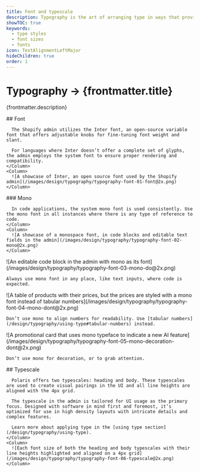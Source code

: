 ```yaml
---
title: Font and typescale
description: Typography is the art of arranging type in ways that provides innate hierarchy to UI.
showTOC: true
keywords:
  - type styles
  - font sizes
  - fonts
icon: TextAlignmentLeftMajor
hideChildren: true
order: 1
---
```


# Typography &rarr; {frontmatter.title}

<Lede>{frontmatter.description}</Lede>

<Subnav />

<Section>
  <Row variant="1-2">
    <Column>
      ## Font

      The Shopify admin utilizes the Inter font, an open-source variable font that offers adjustable knobs for fine-tuning font weight and slant.

      For languages where Inter doesn’t offer a complete set of glyphs, the admin employs the system font to ensure proper rendering and compatibility.
    </Column>
    <Column>
      ![A showcase of Inter, an open source font used by the Shopify admin](/images/design/typography/typography-font-01-font@2x.png)
    </Column>

  </Row>
</Section>

<Section>
  <Row variant="1-2">
    <Column>
      ### Mono

      In code applications, the system mono font is used consistently. Use the mono font in all instances where there is any type of reference to code.
    </Column>
    <Column>
      ![A showcase of a monospace font, in code blocks and editable text fields in the admin](/images/design/typography/typography-font-02-mono@2x.png)
    </Column>

  </Row>
</Section>

<Row variant="1-1">
  <Column variant="do">
    ![An editable code block in the admin with mono as its font](/images/design/typography/typography-font-03-mono-do@2x.png)

    Always use mono font in any place, like text inputs, where code is expected.

  </Column>

  <Column variant="dont">
    ![A table of products with their prices, but the prices are styled with a mono font instead of tabular numbers](/images/design/typography/typography-font-04-mono-dont@2x.png)

    Don’t use mono to align numbers for readability. Use [tabular numbers](/design/typography/using-type#tabular-numbers) instead.

  </Column>
</Row>

<Row variant="1-1">
  <Column variant="dont">
    ![A promotional card that uses mono typeface to indicate a new AI feature](/images/design/typography/typography-font-05-mono-decoration-dont@2x.png)

    Don’t use mono for decoration, or to grab attention.

  </Column>
</Row>

<Section>
  <Row variant="1-2">
    <Column>
      ## Typescale

      Polaris offers two typescales: heading and body. These typescales are used to create visual pairings in the UI and all line heights are aligned with the 4px grid.

      The typescale in the admin is tailored for UI usage as the primary focus. Designed with software in mind first and foremost, it’s optimized for use in high density layouts with intricate details and complex features.

      Learn more about applying type in the [using type section](/design/typography/using-type).
    </Column>
    <Column>
      ![Each font size of both the heading and body typescales with their line heights highlighted and aligned on a 4px grid](/images/design/typography/typography-font-06-typescale@2x.png)
    </Column>

  </Row>
</Section>
